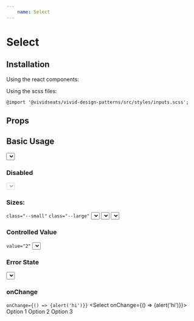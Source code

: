 ```yaml
---
    name: Select
---
```



# Select
## Installation
Using the react components:


Using the scss files:

    @import '@vividseats/vivid-design-patterns/src/styles/inputs.scss';

## Props
<PropsTable of={Select}/>

## Basic Usage
<Playground>
  <Select label="Choose your option:" id="selectOne">
    <SelectOption value="1">Option 1</SelectOption>
    <SelectOption value="2">Option 2</SelectOption>
    <SelectOption value="3">Option 3</SelectOption>
  </Select>
</Playground>

### Disabled
<Playground>
  <Select value="3" disabled>
    <SelectOption value="3">Option 3</SelectOption>
  </Select>
</Playground>

### Sizes:
`class="--small"` `class="--large"`
<Playground>
  <Select outlined>
    <SelectOption value="1">Option 1</SelectOption>
    <SelectOption value="2">Option 2</SelectOption>
    <SelectOption value="3">Option 3</SelectOption>
  </Select>
  <Select outlined small>
    <SelectOption value="1">Option 1</SelectOption>
    <SelectOption value="2">Option 2</SelectOption>
    <SelectOption value="3">Option 3</SelectOption>
  </Select>
  <Select outlined medium>
    <SelectOption value="1">Option 1</SelectOption>
    <SelectOption value="2">Option 2</SelectOption>
    <SelectOption value="3">Option 3</SelectOption>
  </Select>
</Playground>

### Controlled Value
`value="2"`
<Playground>
  <Select value="2" label="Choose an option:">
    <SelectOption value="1">Option 1</SelectOption>
    <SelectOption value="2">Option 2</SelectOption>
    <SelectOption value="3">Option 3</SelectOption>
  </Select>
</Playground>

### Error State
<Playground>
  <Select error="There was an error" label="Choose an option:">
    <SelectOption value="1">Option 1</SelectOption>
    <SelectOption value="2">Option 2</SelectOption>
    <SelectOption value="3">Option 3</SelectOption>
  </Select>
</Playground>

### onChange
`onChange={() => {alert('hi')}}`
<Playground>
  <Select onChange={() => {alert('hi')}}>
    <SelectOption value="1">Option 1</SelectOption>
    <SelectOption value="2">Option 2</SelectOption>
    <SelectOption value="3">Option 3</SelectOption>
  </Select>
</Playground>
